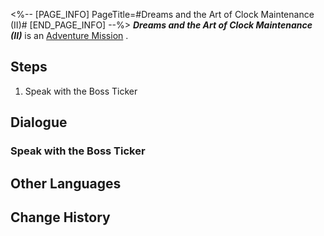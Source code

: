 <%-- [PAGE_INFO]
PageTitle=#Dreams and the Art of Clock Maintenance (II)#
[END_PAGE_INFO] --%>
{{Stub|Dialogue.}}
{{Mission Infobox
|id            = 4015503
|title         = 
|image         = <!--Mission Dreams and the Art of Clock Maintenance (II).png-->
|type          = Adventure
|event_name    = 
|chapter       = 
|requirements  = [[Trailblaze Mission]] ''[[Unconquered]]'' completed
|summary       = <!--official mission summary from Fate's Atlas-->
|characters    = Trailblazer
|startLocation = [[<!--starting world-->]] - [[<!--starting area-->]]
|world         = <!--starting world-->
|area          = <!--starting area-->
|prev          = 
|next          = 
|rewards       = Credit*5,000
}}
'''''Dreams and the Art of Clock Maintenance (II)''''' is an [[Adventure Mission]]<!--in [world]-->.

==Steps==
# Speak with the Boss Ticker

<!--
==Gameplay Notes==

--><!--
==Trial Character==

-->
==Dialogue==
{{Stub Dialogue}}
{{Dialogue Start}}
:{{tx}}
{{Dialogue End}}

===Speak with the Boss Ticker===
{{Mission Description|type=adventure|location=<!--to be added-->|update|You met several Tickers who self-proclaimed to be the Formidable Four. After fixing them, you receive a strange text message. Life isn't a late-night or even teen drama, so you're utterly baffled. However, why not check out the "secret room" with the "hidden gift"? Who knows, maybe you really are the main character?}}
{{Dialogue Start}}
:{{tx}}
{{Dialogue End}}

==Other Languages==
{{Other Languages
|en   = Dreams and the Art of Clock Maintenance (II)
|zhs  = 梦与钟表维修艺术•二
|zht  = 夢與鐘錶維修藝術•二
|ja   = 夢と時計修理芸術・2
|ko   = 꿈, 그리고 시계 수리의 예술•2
|es   = Los sueños y el arte de reparar relojes&nbsp;II
|fr   = Les rêves et l'art de l'horlogerie (II)
|ru   = Грёзы и искусство починки часов II
|th   = ความฝันและศิลปะแห่งการซ่อมแซมนาฬิกา 2
|vi   = Giấc Mơ Và Nghệ Thuật Sửa Đồng Hồ 2
|de   = Träume und die Kunst der Uhrenwartung (II)
|id   = Seni Memperbaiki Mimpi dan Jam (II)
|pt   = Sonhos e a Arte da Manutenção de Relógios (II)
}}

==Change History==
{{Change History|2.3}}
